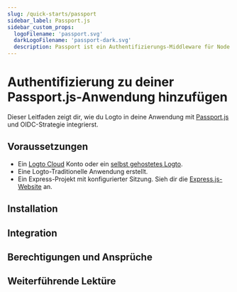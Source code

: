 ```yaml
---
slug: /quick-starts/passport
sidebar_label: Passport.js
sidebar_custom_props:
  logoFilename: 'passport.svg'
  darkLogoFilename: 'passport-dark.svg'
  description: Passport ist ein Authentifizierungs-Middleware für Node.js.
---
```




# Authentifizierung zu deiner Passport.js-Anwendung hinzufügen

Dieser Leitfaden zeigt dir, wie du Logto in deine Anwendung mit [Passport.js](https://www.passportjs.org/) und OIDC-Strategie integrierst.

<GuideTip />

## Voraussetzungen

- Ein [Logto Cloud](https://cloud.logto.io) Konto oder ein [selbst gehostetes Logto](/introduction/set-up-logto-oss).
- Eine Logto-Traditionelle Anwendung erstellt.
- Ein Express-Projekt mit konfigurierter Sitzung. Sieh dir die [Express.js-Website](https://expressjs.com/) an.

## Installation

<Installation />

## Integration

<Integration />

## Berechtigungen und Ansprüche

<ScopesAndClaims />

## Weiterführende Lektüre

<FurtherReadings />

